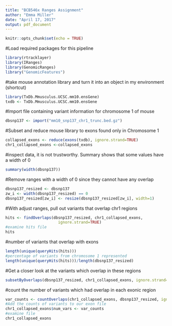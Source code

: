 ---
title: "BCB546x Ranges Assignment"
author: "Emma Miller"
date: "April 17, 2017"
output: pdf_document
---

```{r setup, include=FALSE}
knitr::opts_chunk$set(echo = TRUE)
```

#Load required packages for this pipeline
```{r}
library(rtracklayer)
library(IRanges)
library(GenomicRanges)
library("GenomicFeatures")
```

#take mouse annotation library and turn it into an object in my environment (shortcut)
```{r}
library(TxDb.Mmusculus.UCSC.mm10.ensGene)
txdb <- TxDb.Mmusculus.UCSC.mm10.ensGene
```

#Import file containing variant information for chromosome 1 of mouse
```{r}
dbsnp137 <- import("mm10_snp137_chr1_trunc.bed.gz")
```

#Subset and reduce mouse library to exons found only in Chromosome 1
```{r}
collapsed_exons <- reduce(exons(txdb), ignore.strand=TRUE)
chr1_collapsed_exons <-collapsed_exons
```


#inspect data, it is not trustworthy. Summary shows that some values have a width of 0
```{r}
summary(width(dbsnp137))
```

#Remove ranges with a width of 0 since they cannot have any overlap
```{r}
dbsnp137_resized <- dbsnp137
zw_i <- width(dbsnp137_resized) == 0
dbsnp137_resized[zw_i] <- resize(dbsnp137_resized[zw_i], width=1)
```

#With adjust ranges, pull out variants that overlap chr1 regions
```{r}
hits <- findOverlaps(dbsnp137_resized, chr1_collapsed_exons, 
                       ignore.strand=TRUE)
#examine hits file
hits
```
#number of variants that overlap with exons
```{r}
length(unique(queryHits(hits)))
#percentage of variants from chromosome 1 represented 
length(unique(queryHits(hits)))/length(dbsnp137_resized)
```
#Get a closer look at the variants which overlap in these regions
```{r}
subsetByOverlaps(dbsnp137_resized, chr1_collapsed_exons, ignore.strand=TRUE)
```

#count the number of variants which had overlap in each exonic region
```{r}
var_counts <- countOverlaps(chr1_collapsed_exons, dbsnp137_resized, ignore.strand=TRUE)
#Add the counts of variants to our exon file
chr1_collapsed_exons$num_vars <- var_counts
#examine file 
chr1_collapsed_exons
```